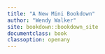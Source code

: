 ```yaml
---
title: "A New Mini Bookdown"
author: "Wendy Walker"
site: bookdown::bookdown_site
documentclass: book
classoption: openany
---
```





